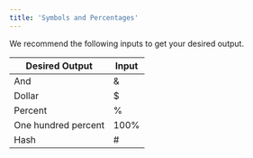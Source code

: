 ```yaml
---
title: 'Symbols and Percentages'
---
```


We recommend the following inputs to get your desired output.

| Desired Output | Input |
| --- | --- |
| And | & |
| Dollar | $ |
| Percent | % |
| One hundred percent | 100% |
| Hash | # |